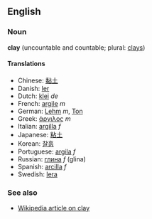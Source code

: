 ==English==
===Noun===
'''clay''' (uncountable and countable; plural: [[clays]])

====Translations====
*Chinese: [[黏土]]
*Danish: [[ler]]
*Dutch: [[klei]] ''de''
*French: [[argile]] ''m''
*German: [[Lehm]] ''m'', [[Ton]]
*Greek: [[άργιλος]] ''m''
*Italian: [[argilla]] ''f''
*Japanese: [[粘土]]
*Korean: [[찰흙]]
*Portuguese: [[argila]] ''f''
*Russian: [[глина]] ''f'' (glina)
*Spanish: [[arcilla]] ''f''
*Swedish: [[lera]]

===See also===
*[[w:Clay|Wikipedia article on clay]]

{{stub}}